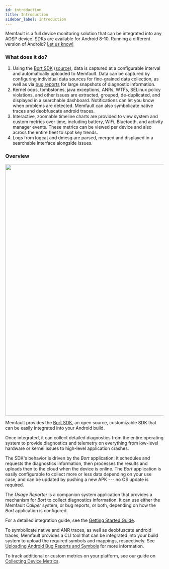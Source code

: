 ```yaml
---
id: introduction
title: Introduction
sidebar_label: Introduction
---
```


Memfault is a full device monitoring solution that can be integrated into any
AOSP device. SDKs are available for Android 8-10. Running a different version of
Android? [Let us know!](mailto:hello@memfault.com)

### What does it do?

1. Using the [Bort SDK](android/android-bort.mdx)
   ([source](https://github.com/memfault/bort)), data is captured at a
   configurable interval and automatically uploaded to Memfault. Data can be
   captured by configuring individual data sources for fine-grained data
   collection, as well as via
   [bug reports](https://developer.android.com/studio/debug/bug-report) for
   large snapshots of diagnostic information.
2. Kernel oops, tombstones, java exceptions, ANRs, WTFs, SELinux policy
   violations, and other issues are extracted, grouped, de-duplicated, and
   displayed in a searchable dashboard. Notifications can let you know when
   problems are detected. Memfault can also symbolicate native traces and
   deobfuscate android traces.
3. Interactive, zoomable timeline charts are provided to view system and custom
   metrics over time, including battery, WiFi, Bluetooth, and activity manager
   events. These metrics can be viewed per device and also across the entire
   fleet to spot key trends.
4. Logs from logcat and dmesg are parsed, merged and displayed in a searchable
   interface alongside issues.

### Overview

<p align="center">
  <img width="800" src="/binary-assets/android-bort-architecture.svg" />
</p>

Memfault provides the [Bort SDK](android-bort.mdx), an open source, customizable
SDK that can be easily integrated into your Android build.

Once integrated, it can collect detailed diagnostics from the entire operating
system to provide diagnostics and telemetry on everything from low-level
hardware or kernel issues to high-level application crashes.

The SDK's behavior is driven by the _Bort_ application; it schedules and
requests the diagnostics information, then processes the results and uploads
then to the cloud when the device is online. The _Bort_ application is easily
configurable to collect more or less data depending on your use case, and can be
updated by pushing a new APK --- no OS update is required.

The _Usage Reporter_ is a companion system application that provides a mechanism
for _Bort_ to collect diagnostics information. It can use either the Memfault
_Caliper_ system, or bug reports, or both, depending on how the _Bort_
application is configured.

For a detailed integration guide, see the
[Getting Started Guide](android-getting-started-guide.mdx).

To symbolicate native and ANR traces, as well as deobfuscate android traces,
Memfault provides a CLI tool that can be integrated into your build system to
upload the required symbols and mappings, respectively. See
[Uploading Android Bug Reports and Symbols](uploading-android-bugreports.mdx)
for more information.

To track additional or custom metrics on your platform, see our guide on
[Collecting Device Metrics](android-eventlog-metrics.mdx).
